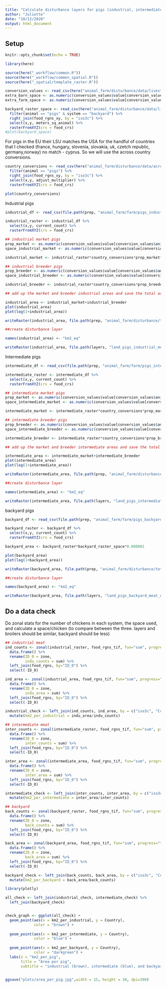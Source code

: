 ```yaml
---
title: "Calculate disturbance layers for pigs (industrial, intermediate, backyard)"
author: "Juliette"
date: "10/12/2020"
output: html_document
---
```


## Setup
```r
knitr::opts_chunk$set(echo = TRUE)

library(here)

source(here("_workflow/common.R"))
source(here("_workflow/common_spatial.R"))
source(here("_spatial/template_raster.R"))

conversion_values <- read_csv(here("animal_farm/disturbance/data/livestock_conversion_values.csv")) 
extra_barn_space <- as.numeric(conversion_values$value[conversion_values$animal == "extra barn space"])
extra_farm_space <- as.numeric(conversion_values$value[conversion_values$animal == "extra farm space"])

backyard_raster_space <- read_csv(here("animal_farm/disturbance/data/livestock_area_head_table.csv")) %>% 
  filter(animal == "pigs" & system == "backyard") %>% 
  right_join(food_rgns_xy, by = "iso3c") %>% 
  select(x,y, meters_sq_animal) %>% 
  rasterFromXYZ(crs = food_crs) 
#plot(backyard_space)

```

For pigs in the EU their LSU matches the USA for the handful of countries that I checked (france, hungary, slovenia, slovakia, uk, czetch republic, germany,norway) no match - cyprus. So we will use the across country conversions.

```r
country_conversions <- read_csv(here("animal_farm/disturbance/data/across_country_conversions.csv")) %>% 
  filter(animal == "pigs") %>% 
  right_join(food_rgns_xy, by = "iso3c") %>% 
  select(x,y, adjust_multiplier) %>% 
  rasterFromXYZ(crs = food_crs)

plot(country_conversions)
```




Industrial pigs
```r
industrial_df <- read_csv(file.path(prep, "animal_farm/farm/pigs_industrial_meat_location_df.csv"), col_types = "ddcccnnnnncc") 

industrial_raster <- industrial_df %>% 
  select(x,y, current_count) %>% 
  rasterFromXYZ(crs = food_crs)

## industrial market pigs
prop_market <- as.numeric(conversion_values$value[conversion_values$animal == "market pigs" & conversion_values$units == "proportion"]) ## prop market pigs
space_industrial_market <- as.numeric(conversion_values$value[conversion_values$animal == "market pigs" & conversion_values$system == "industrial"]) ## m2/head

industrial_market <- industrial_raster*country_conversions*prop_market*space_industrial_market*0.000001*extra_barn_space*extra_farm_space* country_conversions

## industrial breeder pigs
prop_breeder <- as.numeric(conversion_values$value[conversion_values$animal == "breeder pigs" & conversion_values$units == "proportion"]) ## prop market pigs
space_industrial_breeder <- as.numeric(conversion_values$value[conversion_values$animal == "breeder pigs" & conversion_values$system == "industrial and intermediate"]) ## m2/head

industrial_breeder <- industrial_raster*country_conversions*prop_breeder*space_industrial_breeder*0.000001*extra_barn_space*extra_farm_space

## add up the market and breeder industrial areas and save the total area raster

industrial_area <- industrial_market+industrial_breeder
plot(industrial_area)
plot(log(1+industrial_area))

writeRaster(industrial_area, file.path(prep, "animal_farm/disturbance/total_area_rasters/pigs_industrial_meat_disturbance_area.tif"), format = "GTiff", overwrite = TRUE)

##create disturbance layer

names(industrial_area) <- "km2_eq"

writeRaster(industrial_area, file.path(layers, "land_pigs_industrial_meat_disturbance.tif"), format = "GTiff", overwrite = TRUE)


```


Intermediate pigs
```r
intermediate_df <- read_csv(file.path(prep, "animal_farm/farm/pigs_intermediate_meat_location_df.csv"), col_types = "ddcccnnnnncc") 

intermediate_raster <- intermediate_df %>% 
  select(x,y, current_count) %>% 
  rasterFromXYZ(crs = food_crs)

## intermediate market pigs
prop_market <- as.numeric(conversion_values$value[conversion_values$animal == "market pigs" & conversion_values$units == "proportion"]) ## prop market pigs
space_intermediate_market <- as.numeric(conversion_values$value[conversion_values$animal == "market pigs" & conversion_values$system == "intermediate"]) ## m2/head

intermediate_market <- intermediate_raster*country_conversions*prop_market*space_intermediate_market*0.000001*extra_barn_space*extra_farm_space

## intermediate breeder pigs
prop_breeder <- as.numeric(conversion_values$value[conversion_values$animal == "breeder pigs" & conversion_values$units == "proportion"]) ## prop market pigs
space_intermediate_breeder <- as.numeric(conversion_values$value[conversion_values$animal == "breeder pigs" & conversion_values$system == "industrial and intermediate"]) ## m2/head

intermediate_breeder <- intermediate_raster*country_conversions*prop_breeder*space_intermediate_breeder*0.000001*extra_barn_space*extra_farm_space

## add up the market and breeder intermediate areas and save the total area raster

intermediate_area <- intermediate_market+intermediate_breeder
plot(intermediate_area)
plot(log(1+intermediate_area))

writeRaster(intermediate_area, file.path(prep, "animal_farm/disturbance/total_area_rasters/pigs_intermediate_meat_disturbance_area.tif"), format = "GTiff", overwrite = TRUE)

##create disturbance layer

names(intermediate_area) <- "km2_eq"

writeRaster(intermediate_area, file.path(layers, "land_pigs_intermediate_meat_disturbance.tif"), format = "GTiff", overwrite = TRUE)

```


backyard pigs
```r
backyard_df <- read_csv(file.path(prep, "animal_farm/farm/pigs_backyard_meat_location_df.csv"), col_types = "ddcccnnnnncc") 

backyard_raster <- backyard_df %>% 
  select(x,y, current_count) %>% 
  rasterFromXYZ(crs = food_crs)

backyard_area <- backyard_raster*backyard_raster_space*0.000001

plot(backyard_area)
plot(log(1+backyard_area))

writeRaster(backyard_area, file.path(prep, "animal_farm/disturbance/total_area_rasters/pigs_backyard_meat_disturbance_area.tif"), format = "GTiff", overwrite = TRUE)

##create disturbance layer

names(backyard_area) <- "km2_eq"

writeRaster(backyard_area, file.path(layers, "land_pigs_backyard_meat_disturbance.tif"), format = "GTiff", overwrite = TRUE)

```

## Do a data check
Do zonal stats for the number of chickens in each system, the space used, and calculate a space/chicken (to compare between the three. layers and broilers should be similar, backyard should be less)

```r

## industrial meat
ind_counts <- zonal(industrial_raster, food_rgns_tif, fun="sum", progress="text", na.rm=TRUE) %>% 
  data.frame() %>% 
  rename(ID_0 = zone,
         indu_counts = sum) %>%
  left_join(food_rgns, by="ID_0") %>% 
  select(-ID_0)

ind_area <- zonal(industrial_area, food_rgns_tif, fun="sum", progress="text", na.rm=TRUE) %>% 
  data.frame() %>% 
  rename(ID_0 = zone,
         indu_area = sum) %>%
  left_join(food_rgns, by="ID_0") %>% 
  select(-ID_0)

industrial_check <- left_join(ind_counts, ind_area, by = c("iso3c", "Country")) %>% 
  mutate(km2_per_industrial = indu_area/indu_counts)

## intermediate meat
inter_counts <- zonal(intermediate_raster, food_rgns_tif, fun="sum", progress="text", na.rm=TRUE) %>% 
  data.frame() %>% 
  rename(ID_0 = zone,
         inter_counts = sum) %>%
  left_join(food_rgns, by="ID_0") %>% 
  select(-ID_0)

inter_area <- zonal(intermediate_area, food_rgns_tif, fun="sum", progress="text", na.rm=TRUE) %>% 
  data.frame() %>% 
  rename(ID_0 = zone,
         inter_area = sum) %>%
  left_join(food_rgns, by="ID_0") %>% 
  select(-ID_0)

intermediate_check <- left_join(inter_counts, inter_area, by = c("iso3c", "Country")) %>% 
  mutate(km2_per_intermediate = inter_area/inter_counts)

## backyard
back_counts <- zonal(backyard_raster, food_rgns_tif, fun="sum", progress="text", na.rm=TRUE) %>% 
  data.frame() %>% 
  rename(ID_0 = zone,
         back_counts = sum) %>%
  left_join(food_rgns, by="ID_0") %>% 
  select(-ID_0)

back_area <- zonal(backyard_area, food_rgns_tif, fun="sum", progress="text", na.rm=TRUE) %>% 
  data.frame() %>% 
  rename(ID_0 = zone,
         back_area = sum) %>%
  left_join(food_rgns, by="ID_0") %>% 
  select(-ID_0)

backyard_check <- left_join(back_counts, back_area, by = c("iso3c", "Country")) %>% 
  mutate(km2_per_backyard = back_area/back_counts)

```

```r
library(plotly)

all_check <- left_join(industrial_check, intermediate_check) %>% 
  left_join(backyard_check)


check_graph <- ggplot(all_check) +
  geom_point(aes(x = km2_per_industrial, y = Country), 
             color = "brown") + 
  
  geom_point(aes(x = km2_per_intermediate, y = Country), 
             color = "blue") +
  
  geom_point(aes(x = km2_per_backyard, y = Country),
             color = "darkgreen") +
  labs(x = "km2_per_pig",
       title = "Area per pig",
       subtitle = "industrial (brown), intermediate (blue), and backyard (green)")
          

ggsave("plots/area_per_pig.jpg",width = 15, height = 30, dpi=300) 

```
